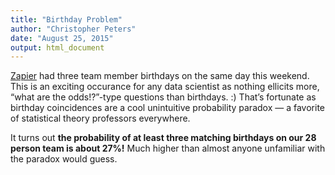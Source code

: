 ```yaml
---
title: "Birthday Problem"
author: "Christopher Peters"
date: "August 25, 2015"
output: html_document
---
```


<a href="https://zapier.com" target="_blank">Zapier</a> had three team member birthdays on the same day this weekend. This is an exciting occurance for any data scientist as nothing ellicits more, "what are the odds!?"-type questions than birthdays. :) That's fortunate as birthday coincidences are a cool unintuitive probability paradox --- a favorite of statistical theory professors everywhere.

It turns out **the probability of at least three matching birthdays on our 28 person team is about 27%!** Much higher than almost anyone unfamiliar with the paradox would guess.
